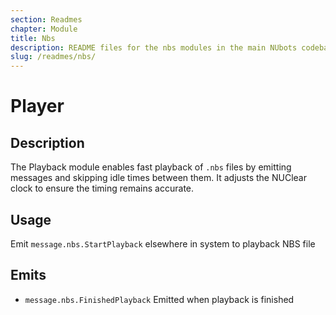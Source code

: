 ```yaml
---
section: Readmes
chapter: Module
title: Nbs
description: README files for the nbs modules in the main NUbots codebase
slug: /readmes/nbs/
---
```


# Player

## Description

The Playback module enables fast playback of `.nbs` files by emitting messages and skipping idle times between
them. It adjusts the NUClear clock to ensure the timing remains accurate.

## Usage

Emit `message.nbs.StartPlayback` elsewhere in system to playback NBS file

## Emits

- `message.nbs.FinishedPlayback` Emitted when playback is finished

